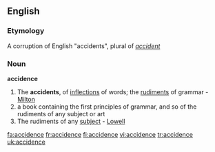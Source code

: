 ==English==

===Etymology===
A corruption of English "accidents", plural of ''[[accident]]''

===Noun===
'''accidence'''

#The '''accidents''', of [[inflections]] of words; the [[rudiments]] of grammar - [[Milton]]
# a book containing the first principles of grammar, and so of the rudiments of any subject or art
#The rudiments of any [[subject]] - [[Lowell]]

{{1913}}

[[fa:accidence]]
[[fr:accidence]]
[[fi:accidence]]
[[vi:accidence]]
[[tr:accidence]]
[[uk:accidence]]